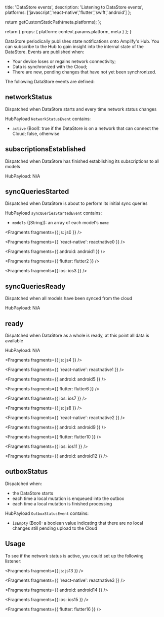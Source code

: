                   
  title: 'DataStore events',
  description: 'Listening to DataStore events',
  platforms: ['javascript','react-native','flutter','swift','android']
};

  return getCustomStaticPath(meta.platforms);
};

  return {
    props: {
      platform: context.params.platform,
      meta
    }
  };
}
          


DataStore periodically publishes state notifications onto Amplify's Hub. You can subscribe to the Hub to gain insight into the internal state of the DataStore. Events are published when:

- Your device loses or regains network connectivity;
- Data is synchronized with the Cloud;
- There are new, pending changes that have not yet been synchronized.

The following DataStore events are defined:

## networkStatus

Dispatched when DataStore starts and every time network status changes

HubPayload `NetworkStatusEvent` contains:

- `active` (Bool): true if the DataStore is on a network that can connect the Cloud; false, otherwise

## subscriptionsEstablished

Dispatched when DataStore has finished establishing its subscriptions to all models

HubPayload: N/A

## syncQueriesStarted

Dispatched when DataStore is about to perform its initial sync queries

HubPayload `syncQueriesStartedEvent` contains:

- `models` ([String]): an array of each model's `name`


<Fragments fragments={{ js: js0 }} />


<Fragments fragments={{ 'react-native': reactnative0 }} />


<Fragments fragments={{ android: android1 }} />


<Fragments fragments={{ flutter: flutter2 }} />


<Fragments fragments={{ ios: ios3 }} />

## syncQueriesReady

Dispatched when all models have been synced from the cloud

HubPayload: N/A

## ready

Dispatched when DataStore as a whole is ready, at this point all data is available

HubPayload: N/A


<Fragments fragments={{ js: js4 }} />


<Fragments fragments={{ 'react-native': reactnative1 }} />


<Fragments fragments={{ android: android5 }} />


<Fragments fragments={{ flutter: flutter6 }} />


<Fragments fragments={{ ios: ios7 }} />


<Fragments fragments={{ js: js8 }} />


<Fragments fragments={{ 'react-native': reactnative2 }} />


<Fragments fragments={{ android: android9 }} />


<Fragments fragments={{ flutter: flutter10 }} />


<Fragments fragments={{ ios: ios11 }} />


<Fragments fragments={{ android: android12 }} />

## outboxStatus

Dispatched when:

- the DataStore starts
- each time a local mutation is enqueued into the outbox
- each time a local mutation is finished processing

HubPayload `OutboxStatusEvent` contains:

- `isEmpty` (Bool): a boolean value indicating that there are no local changes still pending upload to the Cloud

## Usage

To see if the network status is active, you could set up the following listener:


<Fragments fragments={{ js: js13 }} />


<Fragments fragments={{ 'react-native': reactnative3 }} />


<Fragments fragments={{ android: android14 }} />


<Fragments fragments={{ ios: ios15 }} />


<Fragments fragments={{ flutter: flutter16 }} />
